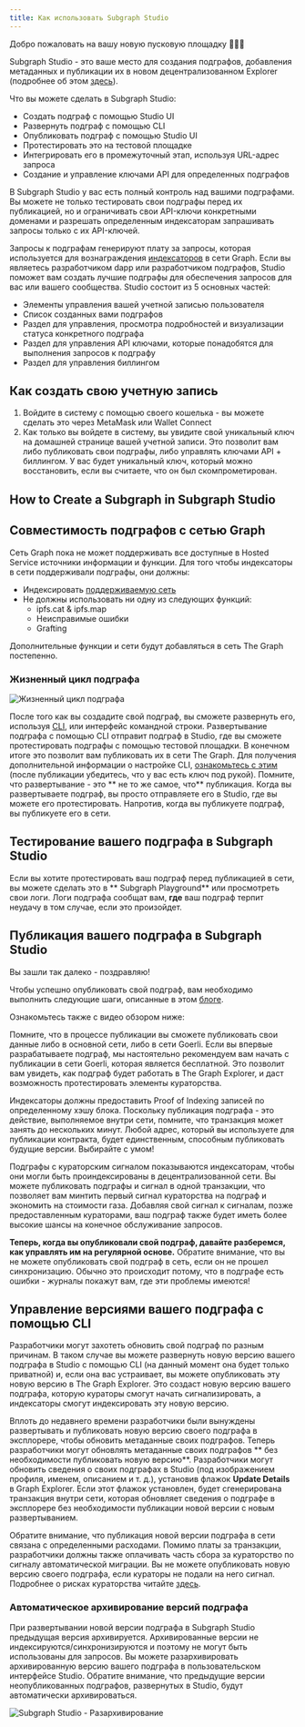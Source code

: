```yaml
---
title: Как использовать Subgraph Studio
---
```


Добро пожаловать на вашу новую пусковую площадку 👩🏽‍🚀

Subgraph Studio - это ваше место для создания подграфов, добавления метаданных и публикации их в новом децентрализованном Explorer (подробнее об этом [ здесь](/network/explorer)).

Что вы можете сделать в Subgraph Studio:

- Создать подграф с помощью Studio UI
- Развернуть подграф с помощью CLI
- Опубликовать подграф с помощью Studio UI
- Протестировать это на тестовой площадке
- Интегрировать его в промежуточный этап, используя URL-адрес запроса
- Создание и управление ключами API для определенных подграфов

В Subgraph Studio у вас есть полный контроль над вашими подграфами. Вы можете не только тестировать свои подграфы перед их публикацией, но и ограничивать свои API-ключи конкретными доменами и разрешать определенным индексаторам запрашивать запросы только с их API-ключей.

Запросы к подграфам генерируют плату за запросы, которая используется для вознаграждения [индексаторов](/network/indexing) в сети Graph. Если вы являетесь разработчиком dapp или разработчиком подграфов, Studio поможет вам создать лучшие подграфы для обеспечения запросов для вас или вашего сообщества. Studio состоит из 5 основных частей:

- Элементы управления вашей учетной записью пользователя
- Список созданных вами подграфов
- Раздел для управления, просмотра подробностей и визуализации статуса конкретного подграфа
- Раздел для управления API ключами, которые понадобятся для выполнения запросов к подграфу
- Раздел для управления биллингом

## Как создать свою учетную запись

1. Войдите в систему с помощью своего кошелька - вы можете сделать это через MetaMask или Wallet Connect
1. Как только вы войдете в систему, вы увидите свой уникальный ключ на домашней странице вашей учетной записи. Это позволит вам либо публиковать свои подграфы, либо управлять ключами API + биллингом. У вас будет уникальный ключ, который можно восстановить, если вы считаете, что он был скомпрометирован.

## How to Create a Subgraph in Subgraph Studio

<VideoEmbed youtube="nGIFuC69bSA" />

## Совместимость подграфов с сетью Graph

Сеть Graph пока не может поддерживать все доступные в Hosted Service источники информации и функции. Для того чтобы индексаторы в сети поддерживали подграфы, они должны:

- Индексировать [поддерживаемую сеть](/developing/supported-networks)
- Не должны использовать ни одну из следующих функций:
  - ipfs.cat & ipfs.map
  - Неисправимые ошибки
  - Grafting

Дополнительные функции и сети будут добавляться в сеть The Graph постепенно.

### Жизненный цикл подграфа

![Жизненный цикл подграфа](/img/subgraph-lifecycle.png)

После того как вы создадите свой подграф, вы сможете развернуть его, используя [CLI](https://github.com/graphprotocol/graph-cli), или интерфейс командной строки. Развертывание подграфа с помощью CLI отправит подграф в Studio, где вы сможете протестировать подграфы с помощью тестовой площадки. В конечном итоге это позволит вам публиковать их в сети The Graph. Для получения дополнительной информации о настройке CLI, [ознакомьтесь с этим](/developing/defining-a-subgraph#install-the-graph-cli) (после публикации убедитесь, что у вас есть ключ под рукой). Помните, что развертывание - это ** не то же самое, что** публикация. Когда вы развертываете подграф, вы просто отправляете его в Studio, где вы можете его протестировать. Напротив, когда вы публикуете подграф, вы публикуете его в сети.

## Тестирование вашего подграфа в Subgraph Studio

Если вы хотите протестировать ваш подграф перед публикацией в сети, вы можете сделать это в ** Subgraph Playground** или просмотреть свои логи. Логи подграфа сообщат вам, **где** ваш подграф терпит неудачу в том случае, если это произойдет.

## Публикация вашего подграфа в Subgraph Studio

Вы зашли так далеко - поздравляю!

Чтобы успешно опубликовать свой подграф, вам необходимо выполнить следующие шаги, описанные в этом [блоге](https://thegraph.com/blog/building-with-subgraph-studio).

Ознакомьтесь также с видео обзором ниже:

<VideoEmbed youtube="HfDgC2oNnwo" />

Помните, что в процессе публикации вы сможете публиковать свои данные либо в основной сети, либо в сети Goerli. Если вы впервые разрабатываете подграф, мы настоятельно рекомендуем вам начать с публикации в сети Goerli, которая является бесплатной. Это позволит вам увидеть, как подграф будет работать в The Graph Explorer, и даст возможность протестировать элементы кураторства.

Индексаторы должны предоставить Proof of Indexing записей по определенному хэшу блока. Поскольку публикация подграфа - это действие, выполняемое внутри сети, помните, что транзакция может занять до нескольких минут. Любой адрес, который вы используете для публикации контракта, будет единственным, способным публиковать будущие версии. Выбирайте с умом!

Подграфы с кураторским сигналом показываются индексаторам, чтобы они могли быть проиндексированы в децентрализованной сети. Вы можете публиковать подграфы и сигнал в одной транзакции, что позволяет вам минтить первый сигнал кураторства на подграф и экономить на стоимости газа. Добавляя свой сигнал к сигналам, позже предоставленным кураторами, ваш подграф также будет иметь более высокие шансы на конечное обслуживание запросов.

**Теперь, когда вы опубликовали свой подграф, давайте разберемся, как управлять им на регулярной основе.** Обратите внимание, что вы не можете опубликовать свой подграф в сеть, если он не прошел синхронизацию. Обычно это происходит потому, что в подграфе есть ошибки - журналы покажут вам, где эти проблемы имеются!

## Управление версиями вашего подграфа с помощью CLI

Разработчики могут захотеть обновить свой подграф по разным причинам. В таком случае вы можете развернуть новую версию вашего подграфа в Studio с помощью CLI (на данный момент она будет только приватной) и, если она вас устраивает, вы можете опубликовать эту новую версию в The Graph Explorer. Это создаст новую версию вашего подграфа, которую кураторы смогут начать сигнализировать, а индексаторы смогут индексировать эту новую версию.

Вплоть до недавнего времени разработчики были вынуждены развертывать и публиковать новую версию своего подграфа в эксплорере, чтобы обновить метаданные своих подграфов. Теперь разработчики могут обновлять метаданные своих подграфов ** без необходимости публиковать новую версию**. Разработчики могут обновить сведения о своих подграфах в Studio (под изображением профиля, именем, описанием и т. д.), установив флажок **Update Details** в Graph Explorer. Если этот флажок установлен, будет сгенерирована транзакция внутри сети, которая обновляет сведения о подграфе в эксплорере без необходимости публикации новой версии с новым развертыванием.

Обратите внимание, что публикация новой версии подграфа в сети связана с определенными расходами. Помимо платы за транзакции, разработчики должны также оплачивать часть сбора за кураторство по сигналу автоматической миграции. Вы не можете опубликовать новую версию своего подграфа, если кураторы не подали на него сигнал. Подробнее о рисках кураторства читайте [здесь](/network/curating).

### Автоматическое архивирование версий подграфа

При развертывании новой версии подграфа в Subgraph Studio предыдущая версия архивируется. Архивированные версии не индексируются/синхронизируются и поэтому не могут быть использованы для запросов. Вы можете разархивировать архивированную версию вашего подграфа в пользовательском интерфейсе Studio. Обратите внимание, что предыдущие версии неопубликованных подграфов, развернутых в Studio, будут автоматически архивироваться.

![Subgraph Studio - Разархивирование](/img/Unarchive.png)
